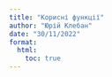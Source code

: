 ```yaml
---
title: "Корисні функції"
author: "Юрій Клебан"
date: "30/11/2022"
format:
  html:
    toc: true
---
```


